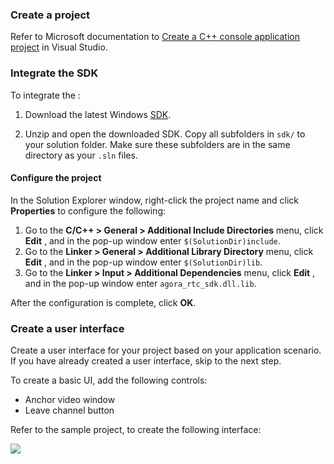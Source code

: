 <PlatformWrapper platform="windows">

### Create a project

Refer to Microsoft documentation to [Create a C++ console application project](https://learn.microsoft.com/en-us/cpp/build/vscpp-step-1-create) in Visual Studio.

### Integrate the SDK

To integrate the <Vpd k="SDK"/>:

1. Download the latest Windows [SDK](../../sdks).

1. Unzip and open the downloaded SDK. Copy all subfolders in `sdk/` to your solution folder. Make sure these subfolders are in the same directory as your `.sln` files.

#### Configure the project

In the Solution Explorer window, right-click the project name and click **Properties** to configure the following:

1. Go to the **C/C++ > General > Additional Include Directories** menu, click **Edit** , and in the pop-up window enter `$(SolutionDir)include`.
1. Go to the **Linker > General > Additional Library Directory** menu, click **Edit** , and in the pop-up window enter `$(SolutionDir)lib`.
1. Go to the **Linker > Input > Additional Dependencies** menu, click **Edit** , and in the pop-up window enter `agora_rtc_sdk.dll.lib`.

After the configuration is complete, click **OK**.

### Create a user interface

Create a user interface for your project based on your application scenario. If you have already created a user interface, skip to the next step.

To create a basic UI, add the following controls:

* Anchor video window
* Leave channel button

Refer to the sample project, to create the following interface:

![](/images/video-sdk/video-call-ui-cpp.png)

</PlatformWrapper>